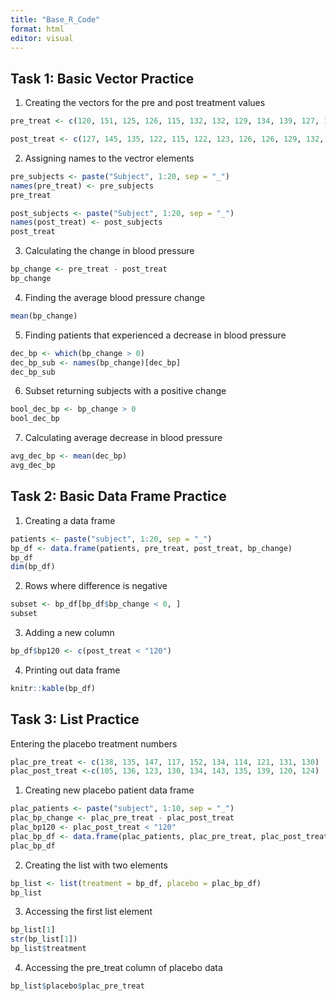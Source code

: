 ```yaml
---
title: "Base_R_Code"
format: html
editor: visual
---
```


## Task 1: Basic Vector Practice

1.  Creating the vectors for the pre and post treatment values

```r
pre_treat <- c(120, 151, 125, 126, 115, 132, 132, 129, 134, 139, 127, 122, 127, 135, 133, 128, 147, 138, 140, 132)

post_treat <- c(127, 145, 135, 122, 115, 122, 123, 126, 126, 129, 132, 146, 120, 114, 121, 120, 128, 120, 133, 115)
```

2.  Assigning names to the vectror elements

```r
pre_subjects <- paste("Subject", 1:20, sep = "_")
names(pre_treat) <- pre_subjects
pre_treat

post_subjects <- paste("Subject", 1:20, sep = "_")
names(post_treat) <- post_subjects
post_treat

```

3.  Calculating the change in blood pressure

```r
bp_change <- pre_treat - post_treat
bp_change
```

4.  Finding the average blood pressure change

```r
mean(bp_change)
```

5.  Finding patients that experienced a decrease in blood pressure

```r
dec_bp <- which(bp_change > 0)
dec_bp_sub <- names(bp_change)[dec_bp]
dec_bp_sub
```

6.  Subset returning subjects with a positive change

```r
bool_dec_bp <- bp_change > 0 
bool_dec_bp
```

7.  Calculating average decrease in blood pressure

```r
avg_dec_bp <- mean(dec_bp)
avg_dec_bp
```

## Task 2: Basic Data Frame Practice

1. Creating a data frame
```r
patients <- paste("subject", 1:20, sep = "_")
bp_df <- data.frame(patients, pre_treat, post_treat, bp_change)
bp_df
dim(bp_df)
```

2. Rows where difference is negative
```r
subset <- bp_df[bp_df$bp_change < 0, ]
subset
```

3. Adding a new column
```r
bp_df$bp120 <- c(post_treat < "120")
```

4. Printing out data frame
```r
knitr::kable(bp_df)
```

## Task 3: List Practice

Entering the placebo treatment numbers
```r
plac_pre_treat <- c(138, 135, 147, 117, 152, 134, 114, 121, 131, 130)
plac_post_treat <-c(105, 136, 123, 130, 134, 143, 135, 139, 120, 124)
```

1. Creating new placebo patient data frame
```r
plac_patients <- paste("subject", 1:10, sep = "_")
plac_bp_change <- plac_pre_treat - plac_post_treat
plac_bp120 <- plac_post_treat < "120"
plac_bp_df <- data.frame(plac_patients, plac_pre_treat, plac_post_treat, plac_bp_change, plac_bp120)
plac_bp_df
```

2. Creating the list with two elements
```r
bp_list <- list(treatment = bp_df, placebo = plac_bp_df)
bp_list
```

3. Accessing the first list element
```r
bp_list[1]
str(bp_list[1])
bp_list$treatment

```

4. Accessing the pre_treat column of placebo data
```r
bp_list$placebo$plac_pre_treat
```